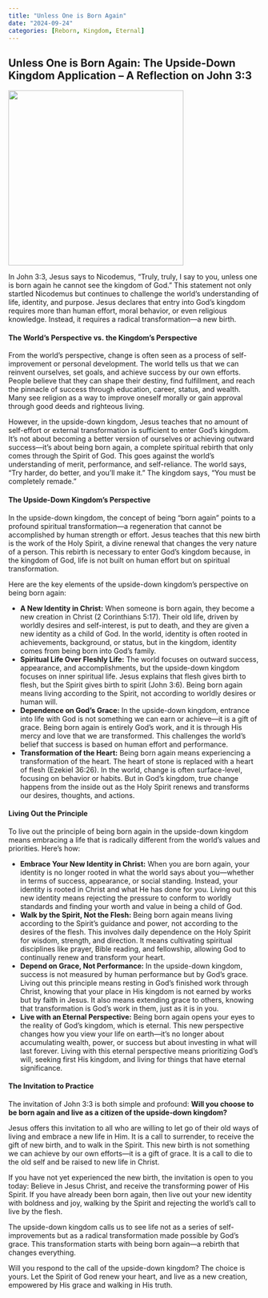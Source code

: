 ```yaml
---
title: "Unless One is Born Again"
date: "2024-09-24"
categories: [Reborn, Kingdom, Eternal]
---
```


## Unless One is Born Again: The Upside-Down Kingdom Application – A Reflection on John 3:3

![](reborn.webp){fig-align="center" width="350"}

In John 3:3, Jesus says to Nicodemus, “Truly, truly, I say to you, unless one is born again he cannot see the kingdom of God.” This statement not only startled Nicodemus but continues to challenge the world's understanding of life, identity, and purpose. Jesus declares that entry into God’s kingdom requires more than human effort, moral behavior, or even religious knowledge. Instead, it requires a radical transformation—a new birth.

#### The World’s Perspective vs. the Kingdom’s Perspective

From the world's perspective, change is often seen as a process of self-improvement or personal development. The world tells us that we can reinvent ourselves, set goals, and achieve success by our own efforts. People believe that they can shape their destiny, find fulfillment, and reach the pinnacle of success through education, career, status, and wealth. Many see religion as a way to improve oneself morally or gain approval through good deeds and righteous living.

However, in the upside-down kingdom, Jesus teaches that no amount of self-effort or external transformation is sufficient to enter God’s kingdom. It’s not about becoming a better version of ourselves or achieving outward success—it’s about being born again, a complete spiritual rebirth that only comes through the Spirit of God. This goes against the world’s understanding of merit, performance, and self-reliance. The world says, “Try harder, do better, and you’ll make it.” The kingdom says, “You must be completely remade.”

#### The Upside-Down Kingdom’s Perspective

In the upside-down kingdom, the concept of being "born again" points to a profound spiritual transformation—a regeneration that cannot be accomplished by human strength or effort. Jesus teaches that this new birth is the work of the Holy Spirit, a divine renewal that changes the very nature of a person. This rebirth is necessary to enter God’s kingdom because, in the kingdom of God, life is not built on human effort but on spiritual transformation.

Here are the key elements of the upside-down kingdom’s perspective on being born again:

-   **A New Identity in Christ:** When someone is born again, they become a new creation in Christ (2 Corinthians 5:17). Their old life, driven by worldly desires and self-interest, is put to death, and they are given a new identity as a child of God. In the world, identity is often rooted in achievements, background, or status, but in the kingdom, identity comes from being born into God’s family.
-   **Spiritual Life Over Fleshly Life:** The world focuses on outward success, appearance, and accomplishments, but the upside-down kingdom focuses on inner spiritual life. Jesus explains that flesh gives birth to flesh, but the Spirit gives birth to spirit (John 3:6). Being born again means living according to the Spirit, not according to worldly desires or human will.
-   **Dependence on God’s Grace:** In the upside-down kingdom, entrance into life with God is not something we can earn or achieve—it is a gift of grace. Being born again is entirely God’s work, and it is through His mercy and love that we are transformed. This challenges the world’s belief that success is based on human effort and performance.
-   **Transformation of the Heart:** Being born again means experiencing a transformation of the heart. The heart of stone is replaced with a heart of flesh (Ezekiel 36:26). In the world, change is often surface-level, focusing on behavior or habits. But in God’s kingdom, true change happens from the inside out as the Holy Spirit renews and transforms our desires, thoughts, and actions.

#### Living Out the Principle

To live out the principle of being born again in the upside-down kingdom means embracing a life that is radically different from the world’s values and priorities. Here’s how:

-   **Embrace Your New Identity in Christ:** When you are born again, your identity is no longer rooted in what the world says about you—whether in terms of success, appearance, or social standing. Instead, your identity is rooted in Christ and what He has done for you. Living out this new identity means rejecting the pressure to conform to worldly standards and finding your worth and value in being a child of God.
-   **Walk by the Spirit, Not the Flesh:** Being born again means living according to the Spirit’s guidance and power, not according to the desires of the flesh. This involves daily dependence on the Holy Spirit for wisdom, strength, and direction. It means cultivating spiritual disciplines like prayer, Bible reading, and fellowship, allowing God to continually renew and transform your heart.
-   **Depend on Grace, Not Performance:** In the upside-down kingdom, success is not measured by human performance but by God’s grace. Living out this principle means resting in God’s finished work through Christ, knowing that your place in His kingdom is not earned by works but by faith in Jesus. It also means extending grace to others, knowing that transformation is God’s work in them, just as it is in you.
-   **Live with an Eternal Perspective:** Being born again opens your eyes to the reality of God’s kingdom, which is eternal. This new perspective changes how you view your life on earth—it’s no longer about accumulating wealth, power, or success but about investing in what will last forever. Living with this eternal perspective means prioritizing God’s will, seeking first His kingdom, and living for things that have eternal significance.

#### The Invitation to Practice

The invitation of John 3:3 is both simple and profound: **Will you choose to be born again and live as a citizen of the upside-down kingdom?**

Jesus offers this invitation to all who are willing to let go of their old ways of living and embrace a new life in Him. It is a call to surrender, to receive the gift of new birth, and to walk in the Spirit. This new birth is not something we can achieve by our own efforts—it is a gift of grace. It is a call to die to the old self and be raised to new life in Christ.

If you have not yet experienced the new birth, the invitation is open to you today: Believe in Jesus Christ, and receive the transforming power of His Spirit. If you have already been born again, then live out your new identity with boldness and joy, walking by the Spirit and rejecting the world’s call to live by the flesh.

The upside-down kingdom calls us to see life not as a series of self-improvements but as a radical transformation made possible by God’s grace. This transformation starts with being born again—a rebirth that changes everything.

Will you respond to the call of the upside-down kingdom? The choice is yours. Let the Spirit of God renew your heart, and live as a new creation, empowered by His grace and walking in His truth.
